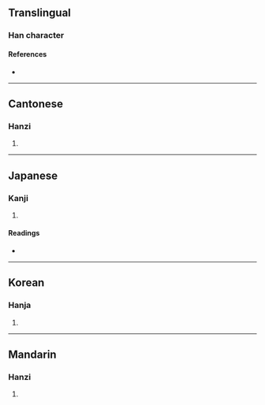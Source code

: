 {{character info/new}}
==Translingual==

===Han character===
{{Han char|rn=20|rad=勹|as=10|sn=12|four=27420|canj=PHHN|ids=⿹勹躬}}

====References====
* {{Han ref|kx=0151.370|dkj=02549|dj=0341.210|hdz=10260.140|uh=5311|ud=21265|bh=D863|bd=55395}}

----

==Cantonese==

===Hanzi===
{{yue-hanzi|jyut=|y=kung4}}

# {{rfdef|yue|sort=勹10}}

----

==Japanese==

===Kanji===
{{ja-kanji|grade=|rs=勹10}}

# {{rfdef|ja|sort=勹10}}

====Readings====
* {{ja-readings|on=[[きゅう]] (kyū), [[く]] (ku), [[きく]] (kiku), [[こく]] (koku)|kun=[[うやまう]] (uyamau)}}

----

==Korean==

===Hanja===
{{ko-hanja|hangeul=궁|rv=gung|mr=kung}}

# {{rfdef|ko|sort=勹10}}

----

==Mandarin==

===Hanzi===
{{cmn-hanzi|pin=[[gōng]] ([[gong1]])|wg=kung<sup>1</sup>}}

# {{rfdef|cmn|sort=勹10}}